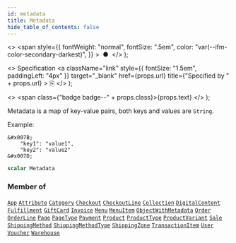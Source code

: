 ```yaml
---
id: metadata
title: Metadata
hide_table_of_contents: false
---
```


  <>
    <span
      style={{
        fontWeight: "normal",
        fontSize: ".5em",
        color: "var(--ifm-color-secondary-darkest)",
      }}
    >
      &nbsp;●&nbsp;
    </span>
  </>
);

  <>
    Specification
    <a
      className="link"
      style={{ fontSize: "1.5em", paddingLeft: "4px" }}
      target="\_blank"
      href={props.url}
      title={"Specified by " + props.url}
    >
      ⎘
    </a>
  </>
);

  <>
    <span class={"badge badge--" + props.class}>{props.text}</span>
  </>
);

Metadata is a map of key-value pairs, both keys and values are `String`.

Example:

```
&#x007B;
    "key1": "value1",
    "key2": "value2"
&#x007D;
```

```graphql
scalar Metadata
```

### Member of

[`App`](../../../developer/api-reference/objects/app) <Badge class="secondary" text="object"/><Bullet />[`Attribute`](../../../developer/api-reference/objects/attribute) <Badge class="secondary" text="object"/><Bullet />[`Category`](../../../developer/api-reference/objects/category) <Badge class="secondary" text="object"/><Bullet />[`Checkout`](../../../developer/api-reference/objects/checkout) <Badge class="secondary" text="object"/><Bullet />[`CheckoutLine`](../../../developer/api-reference/objects/checkout-line) <Badge class="secondary" text="object"/><Bullet />[`Collection`](../../../developer/api-reference/objects/collection) <Badge class="secondary" text="object"/><Bullet />[`DigitalContent`](../../../developer/api-reference/objects/digital-content) <Badge class="secondary" text="object"/><Bullet />[`Fulfillment`](../../../developer/api-reference/objects/fulfillment) <Badge class="secondary" text="object"/><Bullet />[`GiftCard`](../../../developer/api-reference/objects/gift-card) <Badge class="secondary" text="object"/><Bullet />[`Invoice`](../../../developer/api-reference/objects/invoice) <Badge class="secondary" text="object"/><Bullet />[`Menu`](../../../developer/api-reference/objects/menu) <Badge class="secondary" text="object"/><Bullet />[`MenuItem`](../../../developer/api-reference/objects/menu-item) <Badge class="secondary" text="object"/><Bullet />[`ObjectWithMetadata`](../../../developer/api-reference/interfaces/object-with-metadata) <Badge class="secondary" text="interface"/><Bullet />[`Order`](../../../developer/api-reference/objects/order) <Badge class="secondary" text="object"/><Bullet />[`OrderLine`](../../../developer/api-reference/objects/order-line) <Badge class="secondary" text="object"/><Bullet />[`Page`](../../../developer/api-reference/objects/page) <Badge class="secondary" text="object"/><Bullet />[`PageType`](../../../developer/api-reference/objects/page-type) <Badge class="secondary" text="object"/><Bullet />[`Payment`](../../../developer/api-reference/objects/payment) <Badge class="secondary" text="object"/><Bullet />[`Product`](../../../developer/api-reference/objects/product) <Badge class="secondary" text="object"/><Bullet />[`ProductType`](../../../developer/api-reference/objects/product-type) <Badge class="secondary" text="object"/><Bullet />[`ProductVariant`](../../../developer/api-reference/objects/product-variant) <Badge class="secondary" text="object"/><Bullet />[`Sale`](../../../developer/api-reference/objects/sale) <Badge class="secondary" text="object"/><Bullet />[`ShippingMethod`](../../../developer/api-reference/objects/shipping-method) <Badge class="secondary" text="object"/><Bullet />[`ShippingMethodType`](../../../developer/api-reference/objects/shipping-method-type) <Badge class="secondary" text="object"/><Bullet />[`ShippingZone`](../../../developer/api-reference/objects/shipping-zone) <Badge class="secondary" text="object"/><Bullet />[`TransactionItem`](../../../developer/api-reference/objects/transaction-item) <Badge class="secondary" text="object"/><Bullet />[`User`](../../../developer/api-reference/objects/user) <Badge class="secondary" text="object"/><Bullet />[`Voucher`](../../../developer/api-reference/objects/voucher) <Badge class="secondary" text="object"/><Bullet />[`Warehouse`](../../../developer/api-reference/objects/warehouse) <Badge class="secondary" text="object"/>
